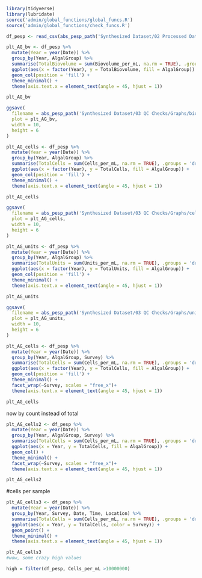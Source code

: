 ```r
library(tidyverse)
library(lubridate)
source('admin/global_functions/global_funcs.R')
source('admin/global_functions/check_funcs.R')
```

```r
df_pesp <- read_csv(abs_pesp_path('Synthesized Dataset/02 Processed Data/PESP_dataset.csv'))
```

```r
plt_AG_bv <- df_pesp %>%
  mutate(Year = year(Date)) %>%
  group_by(Year, AlgalGroup) %>%
  summarise(TotalBiovolume = sum(Biovolume_per_mL, na.rm = TRUE), .groups = 'drop') %>%
  ggplot(aes(x = factor(Year), y = TotalBiovolume, fill = AlgalGroup)) +
  geom_col(position = 'fill') +
  theme_minimal() +
  theme(axis.text.x = element_text(angle = 45, hjust = 1))

plt_AG_bv

ggsave(
  filename = abs_pesp_path('Synthesized Dataset/03 QC Checks/Graphs/biovol_per_algalgroup.jpg'),
  plot = plt_AG_bv,
  width = 10,
  height = 6
)
```

```r
plt_AG_cells <- df_pesp %>%
  mutate(Year = year(Date)) %>%
  group_by(Year, AlgalGroup) %>%
  summarise(TotalCells = sum(Cells_per_mL, na.rm = TRUE), .groups = 'drop') %>%
  ggplot(aes(x = factor(Year), y = TotalCells, fill = AlgalGroup)) +
  geom_col(position = 'fill') +
  theme_minimal() +
  theme(axis.text.x = element_text(angle = 45, hjust = 1))

plt_AG_cells

ggsave(
  filename = abs_pesp_path('Synthesized Dataset/03 QC Checks/Graphs/cells_per_algalgroup.jpg'),
  plot = plt_AG_cells,
  width = 10,
  height = 6
)
```

```r
plt_AG_units <- df_pesp %>%
  mutate(Year = year(Date)) %>%
  group_by(Year, AlgalGroup) %>%
  summarise(TotalUnits = sum(Units_per_mL, na.rm = TRUE), .groups = 'drop') %>%
  ggplot(aes(x = factor(Year), y = TotalUnits, fill = AlgalGroup)) +
  geom_col(position = 'fill') +
  theme_minimal() +
  theme(axis.text.x = element_text(angle = 45, hjust = 1))

plt_AG_units

ggsave(
  filename = abs_pesp_path('Synthesized Dataset/03 QC Checks/Graphs/units_per_algalgroup.jpg'),
  plot = plt_AG_units,
  width = 10,
  height = 6
)
```


```r

plt_AG_cells <- df_pesp %>%
  mutate(Year = year(Date)) %>%
  group_by(Year, AlgalGroup, Survey) %>%
  summarise(TotalCells = sum(Cells_per_mL, na.rm = TRUE), .groups = 'drop') %>%
  ggplot(aes(x = factor(Year), y = TotalCells, fill = AlgalGroup)) +
  geom_col(position = 'fill') +
  theme_minimal() +
  facet_wrap(~Survey, scales = "free_x")+
  theme(axis.text.x = element_text(angle = 45, hjust = 1))

plt_AG_cells

```

now by count instead of total

```r



plt_AG_cells2 <- df_pesp %>%
  mutate(Year = year(Date)) %>%
  group_by(Year, AlgalGroup, Survey) %>%
  summarise(TotalCells = sum(Cells_per_mL, na.rm = TRUE), .groups = 'drop') %>%
  ggplot(aes(x = Year, y = TotalCells, fill = AlgalGroup)) +
  geom_col() +
  theme_minimal() +
  facet_wrap(~Survey, scales = "free_x")+
  theme(axis.text.x = element_text(angle = 45, hjust = 1))

plt_AG_cells2

```

#cells per sample

```r



plt_AG_cells3 <- df_pesp %>%
  mutate(Year = year(Date)) %>%
  group_by(Year, Survey, Date, Time, Location) %>%
  summarise(TotalCells = sum(Cells_per_mL, na.rm = TRUE), .groups = 'drop') %>%
  ggplot(aes(x = Year, y = TotalCells, color = Survey)) +
  geom_point() +
  theme_minimal() +
  theme(axis.text.x = element_text(angle = 45, hjust = 1))

plt_AG_cells3
#wow, some crazy high values

high = filter(df_pesp, Cells_per_mL >10000000)

```

